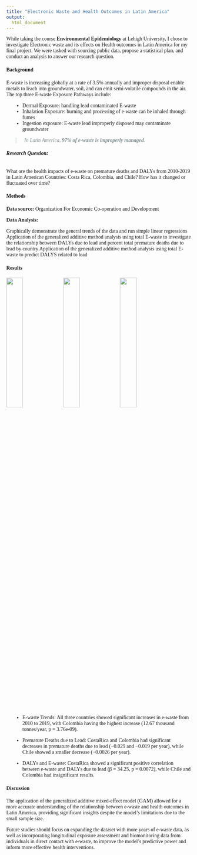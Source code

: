 ```yaml
---
title: "Electronic Waste and Health Outcomes in Latin America"
output: 
  html_document
---
```


<style>
body {
    font-family: 'Georgia', serif;
    inline: 1.6;
    margin: 0 20px;
}

h1, h2, h3 {
    font-family: 'Georgia', serif;
    color: #2c3e50;
    margin-bottom: 10px;
}

ul {
    margin-left: 20px;
}

blockquote {
    font-style: italic;
    color: #7f8c8d;
    padding-left: 20px;
    border-left: 5px solid #ecf0f1;
}

.table {
    width: 100%;
    margin: 20px 0;
    border-collapse: collapse;
}

.table th, .table td {
    border: 1px solid #ecf0f1;
    padding: 10px;
    text-align: left;
}

.table th {
    background-color: #f9f9f9;
}
</style>


While taking the course **Environmental Epidemiology** at Lehigh University, I chose to investigate Electronic waste and its effects on Health outcomes in Latin America for my final project. We were tasked with sourcing public data, propose a statistical plan, and conduct an analysis to answer our research question.

#### **Background**
E-waste is increasing globally at a rate of 3.5% annually and improper disposal enable metals to leach into groundwater, soil, and can emit semi-volatile compounds in the air. The top three E-waste Exposure Pathways include:

- Dermal Exposure: handling lead contaminated E-waste
- Inhalation Exposure: burning and processing of e-waste can be inhaled through fumes
- Ingestion exposure: E-waste lead improperly disposed may contaminate groundwater

> In Latin America, **97% of e-waste is improperly managed**.


###### **Research Question:** 

What are the health impacts of e-waste on premature deaths and DALYs from 2010-2019 in Latin American Countries: Costa Rica, Colombia, and Chile? How has it changed or fluctuated over time?

#### **Methods**
**Data source:** Organization For Economic Co-operation and Development

**Data Analysis:**

Graphically demonstrate the general trends of the data and run simple linear regressions
Application of the generalized additive method analysis using total E-waste to investigate the relationship between DALYs due to lead and percent total premature deaths due to lead by country
Application of the generalized additive method analysis using total E-waste to predict DALYS related to lead

#### **Results**

<img src="images/e-waste.png" style="width:30%; border:none;" />
<img src="images/DALYS.png" style="width:30%; border:none;" />
<img src="images/premature-death.png" style="width:30%; border:none;" />



- E-waste Trends: All three countries showed significant increases in e-waste from 2010 to 2019, with Colombia having the highest increase (12.67 thousand tonnes/year, p = 3.76e-09).

- Premature Deaths due to Lead: CostaRica and Colombia had significant decreases in premature deaths due to lead (−0.029 and −0.019 per year), while Chile showed a smaller decrease (−0.0026 per year).

- DALYs and E-waste: CostaRica showed a significant positive correlation between e-waste and DALYs due to lead (β = 34.25, p = 0.0072), while Chile and Colombia had insignificant results.

#### **Discussion**

The application of the generalized additive mixed-effect model (GAM) allowed for a more accurate understanding of the relationship between e-waste and health outcomes in Latin America, providing significant insights despite the model’s limitations due to the small sample size.

Future studies should focus on expanding the dataset with more years of e-waste data, as well as incorporating longitudinal exposure assessment and biomonitoring data from individuals in direct contact with e-waste, to improve the model’s predictive power and inform more effective health interventions.